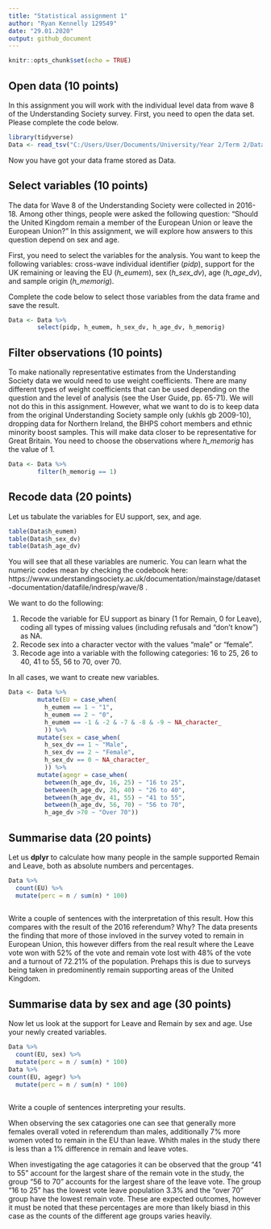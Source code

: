 ```yaml
---
title: "Statistical assignment 1"
author: "Ryan Kennelly 129549"
date: "29.01.2020"
output: github_document
---
```


```r
knitr::opts_chunk$set(echo = TRUE)
```

## Open data (10 points)

In this assignment you will work with the individual level data from wave 8 of the Understanding Society survey. First, you need to open the data set. Please complete the code below.

```r
library(tidyverse)
Data <- read_tsv("C:/Users/User/Documents/University/Year 2/Term 2/Data 3/data/UKDA-6614-tab/tab/ukhls_w8/h_indresp.tab")
```

Now you have got your data frame stored as Data. 

## Select variables (10 points)

The data for Wave 8 of the Understanding Society were collected in 2016-18. Among other things, people were asked the following question: "Should the United Kingdom remain a member of the European Union or leave the European Union?" In this assignment, we will explore how answers to this question depend on sex and age.

First, you need to select the variables for the analysis. You want to keep the following variables: cross-wave individual identifier (*pidp*), support for the UK remaining or leaving the EU (*h_eumem*), sex (*h_sex_dv*), age (*h_age_dv*), and sample origin (*h_memorig*).

Complete the code below to select those variables from the data frame and save the result.

```r
Data <- Data %>%
        select(pidp, h_eumem, h_sex_dv, h_age_dv, h_memorig)
```

## Filter observations (10 points)

To make nationally representative estimates from the Understanding Society data we would need to use weight coefficients. There are many different types of weight coefficients that can be used depending on the question and the level of analysis (see the User Guide, pp. 65-71). We will not do this in this assignment. However, what we want to do is to keep data from the original Understanding Society sample only (ukhls gb 2009-10), dropping  data for Northern Ireland, the BHPS cohort members and ethnic minority boost samples. This will make data closer to be representative for Great Britain. You need to choose the observations where *h_memorig* has the value of 1.

```r
Data <- Data %>%
        filter(h_memorig == 1)
```

## Recode data (20 points)

Let us tabulate the variables for EU support, sex, and age.

```r
table(Data$h_eumem)
table(Data$h_sex_dv)
table(Data$h_age_dv)
```

You will see that all these variables are numeric. You can learn what the numeric codes mean by checking the codebook here: https://www.understandingsociety.ac.uk/documentation/mainstage/dataset-documentation/datafile/indresp/wave/8 .

We want to do the following:

1) Recode the variable for EU support as binary (1 for Remain, 0 for Leave), coding all types of missing values (including refusals and "don't know") as NA.
2) Recode sex into a character vector with the values "male" or "female".
3) Recode age into a variable with the following categories: 16 to 25, 26 to 40, 41 to 55, 56 to 70, over 70.

In all cases, we want to create new variables.

```r
Data <- Data %>%
        mutate(EU = case_when(
          h_eumem == 1 ~ "1",
          h_eumem == 2 ~ "0",
          h_eumem == -1 & -2 & -7 & -8 & -9 ~ NA_character_
          )) %>%
        mutate(sex = case_when(
          h_sex_dv == 1 ~ "Male",
          h_sex_dv == 2 ~ "Female",
          h_sex_dv == 0 ~ NA_character_
          )) %>%
        mutate(agegr = case_when(
          between(h_age_dv, 16, 25) ~ "16 to 25",
          between(h_age_dv, 26, 40) ~ "26 to 40",
          between(h_age_dv, 41, 55) ~ "41 to 55",
          between(h_age_dv, 56, 70) ~ "56 to 70",
          h_age_dv >70 ~ "Over 70"))

```

## Summarise data (20 points)

Let us **dplyr** to calculate how many people in the sample supported Remain and Leave, both as absolute numbers and percentages.

```r
Data %>%
  count(EU) %>%
  mutate(perc = n / sum(n) * 100)
         
```

Write a couple of sentences with the interpretation of this result. How this compares with the result of the 2016 referendum? Why?
The data presents the finding that more of those invloved in the survey voted to remain in European Union, this however differs from the real result where the Leave vote won with 52% of the vote and remain vote lost with 48% of the vote and a turnout of 72.21% of the population. Prehaps this is due to surveys being taken in predominently remain supporting areas of the United Kingdom. 

## Summarise data by sex and age (30 points)

Now let us look at the support for Leave and Remain by sex and age. Use your newly created variables.


```r
Data %>%
  count(EU, sex) %>%
  mutate(perc = n / sum(n) * 100)
Data %>% 
count(EU, agegr) %>%
  mutate(perc = n / sum(n) * 100)  
        
```


Write a couple of sentences interpreting your results.

When observing the sex catagories one can see that generally more females overall voted in referendum than males, additionally 7% more women voted to remain in the EU than leave. Whith males in the study there is less than a 1% difference in remain and leave votes. 

When investigating the age catagories it can be observed that the group "41 to 55" account for the largest share of the remain vote in the study, the group "56 to 70" accounts for the largest share of the leave vote. The group "16 to 25" has the lowest vote leave population 3.3% and the "over 70" group have the lowest remain vote. These are expected outcomes, however it must be noted that these percentages are more than likely biasd in this case as the counts of the different age groups varies heavily. 

